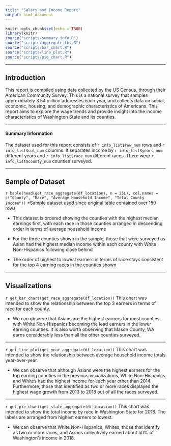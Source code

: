 ```yaml
---
title: "Salary and Income Report"
output: html_document
---
```


```r
knitr::opts_chunk$set(echo = TRUE)
library(knitr)
source("scripts/summary_info.R")
source("scripts/aggregate_tbl.R")
source("scripts/bar_chart.R")
source("scripts/line_plot.R")
source("scripts/pie_chart.R")
```
***
## Introduction

This report is compiled using data collected by the US Census, through their American Community Survey. This is a national survey that samples approximately 3.54 million addresses each year, and collects data on social, economic, housing, and demographic characteristics of Americans. This report aims to explore the wage trends and provide insight into the income characteristics of Washington State and its counties.

***
#### Summary Information
The dataset used for this report consists of `r info_list$row_num` rows and `r info_list$col_num` columns. It separates income by `r info_list$years_num` different years and `r info_list$race_num` different races. There were `r info_list$county_num` counties surveyed.

***
## Sample of Dataset

`r kable(head(get_race_aggregate(df_location), n = 25L), col.names = c("County", "Race", "Average Household Income", "Total County Income"))`
*Sample dataset used since original table contained over 150 rows

- This dataset is ordered showing the counties with the highest median earnings first, with each race in those counties arranged in descending order in terms of average household income

- For the three counties shown in the sample, those that were surveyed as Asian had the highest median income within each county with White Non-Hispanics following close behind

- The order of highest to lowest earners in terms of race stays consistent for the top 4 earning races in the counties shown

***
## Visualizations

`r get_bar_chart(get_race_aggregate(df_location))`
This chart was intended to show the relationship between the top 3 earners in terms of race for each county.  
  
- We can observe that Asians are the highest earners for most counties, with White Non-Hispanics becoming the lead earners in the lower earning counties. It is also worth observing that Mason County, WA earns considerably less than all the other counties surveyed.

***
`r get_line_plot(get_year_aggregate(df_location))`
This chart was intended to show the relationship between average household income totals year-over-year.

- We can observe that although Asians were the highest earners for the top earning counties in the previous visualizations, White Non-Hispanics and Whites had the highest income for each year other than 2014.  
Furthermore, those that identified as two or more races displayed the highest wage growth from 2013 to 2018 out of all the races surveyed.

***
`r get_pie_chart(get_state_aggregate(df_location))`
This chart was intended to show the total income by race in Washington State for 2018. The labels are arranged from highest earners to lowest.

- We can observe that White Non-Hispanics, Whites, those that identify as two or more races, and Asians collectively earned about 50% of Washington's income in 2018. 